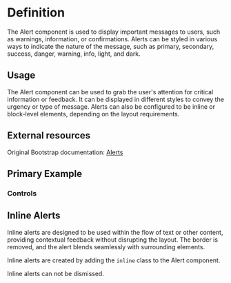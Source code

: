 

<Meta title="Alert" of={alertStories} />

# Definition

The Alert component is used to display important messages to users, such as warnings, information, or confirmations. Alerts can be styled in various ways to indicate the nature of the message, such as primary, secondary, success, danger, warning, info, light, and dark.

## Usage

The Alert component can be used to grab the user's attention for critical information or feedback. It can be displayed in different styles to convey the urgency or type of message. Alerts can also be configured to be inline or block-level elements, depending on the layout requirements.

## External resources

Original Bootstrap documentation: [Alerts](https://getbootstrap.com/docs/5.3/components/alerts/)

## Primary Example

<Canvas of={alertStories.primary} />

### Controls
<Controls />

## Inline Alerts

Inline alerts are designed to be used within the flow of text or other content, providing contextual feedback without disrupting the layout. The border is removed, and the alert blends seamlessly with surrounding elements.

Inline alerts are created by adding the `inline` class to the Alert component.

Inline alerts can not be dismissed.

<Canvas of={alertStories.inline} />
